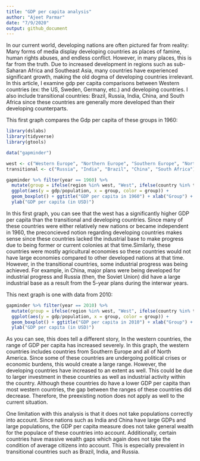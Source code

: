 ```yaml
---
title: "GDP per capita analysis"
author: "Ajeet Parmar"
date: "7/9/2020"
output: github_document
---
```


  In our current world, developing nations are often pictured far from reality: 
Many forms of media display developing countries as places of famine, human rights
abuses, and endless conflict. However, in many places, this is far from the truth. Due to increased development in regions such as sub-Saharan Africa and Southeast Asia, many countries have experienced significant growth, making the old dogma of developing countries irrelevant. In this article, I examine gdp per capita comparisons between Western countries (ex: the US, Sweden, Germany, etc.) and developing countries. I also include transitional countries: Brazil, Russia, India, China, and South Africa since these countries are generally more developed than their developing counterparts. 

This first graph compares the Gdp per capita of these groups in 1960: 
```r


library(dslabs)
library(tidyverse)
library(gtools)

data("gapminder")

west <- c("Western Europe", "Northern Europe", "Southern Europe", "Northern America", "Australia and New Zealand")
transitional <- c("Russia", "India", "Brazil", "China", "South Africa")

gapminder %>% filter(year == 1960) %>%
  mutate(group = ifelse(region %in% west, "West", ifelse(country %in% transitional, "transitional", "Developing"))) %>%
  ggplot(aes(y = gdp/population, x = group, color = group)) +
  geom_boxplot() + ggtitle("GDP per capita in 1960") + xlab("Group") +
  ylab("GDP per capita (in USD)")
```

  In this first graph, you can see that the west has a significantly higher GDP per capita than the transitional and developing countries. Since many of these countries were either relatively new nations or became independent in 1960, the preconcieved notion regarding developing countries makes sense since these countries lacked the industrial base to make progress due to being former or current colonies at that time.Similarly, these countries were mostly agricultural economies so these countries would not have large economies compared to other developed nations at that time. However, in the transitional countries, some industrial progress was being achieved. For example, in China, major plans were being developed for industrial progress and Russia (then, the Soviet Union) did have a large industrial base as a result from the 5-year plans during the interwar years. 

This next graph is one with data from 2010: 
```r
gapminder %>% filter(year == 2010) %>%
  mutate(group = ifelse(region %in% west, "West", ifelse(country %in% transitional, "transitional", "Developing"))) %>%
  ggplot(aes(y = gdp/population, x = group, color = group)) +
  geom_boxplot() + ggtitle("GDP per capita in 2010") + xlab("Group") +
  ylab("GDP per capita (in USD)")
```

  As you can see, this does tell a different story, In the western countries, the range of GDP per capita has increased severely. In this graph, the western countries includes countries from Southern Europe and all of North America. Since some of these countries are undergoing political crises or economic burdens, this would create a large range. However, the developing countries have increased to an extent as well. This could be due to larger investment in these countries as well as industrial activity within the country. Although these countries do have a lower GDP per capita than most western countries, the gap between the ranges of these countries did decrease. Therefore, the preexisting notion does not apply as well to the current situation. 

  One limitation with this analysis is that it does not take populations correctly into account. Since nations such as India and China have large GDPs and large populations, the GDP per capita measure does not take general wealth for the populace of these countries into account. Additionally, certain countries have massive wealth gaps which again does not take the condition of average citizens into account. This is especially prevalent in transitional countries such as Brazil, India, and Russia. 
